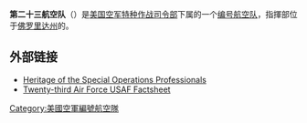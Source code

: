 '''第二十三航空队'''（{{lang-en|'''Twenty-Third Air Force'''}}）是[[美国空军特种作战司令部|美国空军特种作战司令部]]下属的一个[[编号航空队|编号航空队]]，指揮部位于[[佛罗里达州|佛罗里达州]]的{{Link-en|赫尔伯特机场|Hurlburt Field}}。

== 外部链接 ==
* [https://web.archive.org/web/20081022080435/http://www.afsoc.af.mil/library/afsocheritage/ Heritage of the Special Operations Professionals]
* [https://web.archive.org/web/20090113152953/http://www.afsoc.af.mil/library/factsheets/factsheet.asp?id=11787 Twenty-third Air Force USAF Factsheet]

{{美國空軍}}

[[Category:美國空軍編號航空隊|Category:美國空軍編號航空隊]]